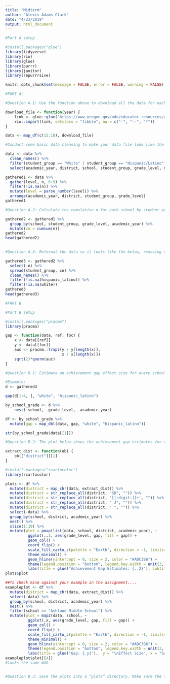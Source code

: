 ```yaml
---
title: "Midterm"
author: "Alexis Adams-Clark"
date: "4/23/2019"
output: html_document
---
```


```r

#Part A setup

#install.packages("glue")
library(tidyverse)
library(rio)
library(glue)
library(purrr)
library(janitor)
library(repurrrsive)

knitr::opts_chunk$set(message = FALSE, error = FALSE, warning = FALSE)
```

```r

#PART A:

#Question A.1: Use the function above to download all the data for each of the past 4 school years and bind it into a single data frame, using a single function (i.e., one line of code). Note, this may take a minute or two to run, depending on your Internet speed.

download_file <- function(year) {
    link <- glue::glue("https://www.oregon.gov/ode/educator-resources/assessment/TestResults20{year}/pagr_schools_ela_raceethnicity_{year-1}{year}.xlsx")
    rio::import(link, setclass = "tibble", na = c("-", "--", "*"))
}

data <- map_df(c(15:18), download_file)

#Conduct some basic data cleaning to make your data file look like the following. Filter for only student groups coded as "White" or "Hispanic/Latino". Select variables related to the number of students in each of the levels (1:4), and not percentages or collapsed levels. Remove any row that has missing data in any of the n variables.

data <- data %>% 
  clean_names() %>% 
  filter(student_group == "White" | student_group == "Hispanic/Latino") %>% 
  select(academic_year, district, school, student_group, grade_level, number_level_1, number_level_2, number_level_3, number_level_4)

gathered1 <- data %>% 
  gather(level, n, 6:9) %>% 
  filter(!is.na(n)) %>% 
  mutate(level = parse_number(level)) %>% 
  arrange(academic_year, district, student_group, grade_level)
gathered1

```


```r

#Question A.2: Calculate the cumulative n for each school by student group, grade, and academic year. 

gathered2 <- gathered1 %>%
  group_by(school, student_group, grade_level, academic_year) %>% 
  mutate(cn = cumsum(n))
gathered2
head(gathered2)
  
```


```r

#Question A.3: Reformat the data so it looks like the below, removing n and filling by cn. Remove rows that have missing data for either student group.

gathered3 <- gathered2 %>%
  select(-n) %>% 
  spread(student_group, cn) %>% 
  clean_names() %>%
  filter(!is.na(hispanic_latino)) %>% 
  filter(!is.na(white))
gathered3
head(gathered3)

```


```r

#PART B

#Part B setup

#install.packages("pracma")
library(pracma)

gap <- function(data, ref, foc) {
    x <- data[[ref]]
    y <- data[[foc]]
    auc <- pracma::trapz(y / y[length(x)],
                         x / x[length(x)])
    sqrt(2)*qnorm(auc)
}
```


```r

#Question B.1: Estimate an achievement gap effect size for every school in the state that reported data on both student groups (i.e., using the data we created above), for each grade level in each academic year.

#Example: 
d <- gathered3

gap(d[1:4, ], "white", "hispanic_latino")

by_school_grade <- d %>%
    nest(-school, -grade_level, -academic_year)

df <- by_school_grade %>% 
  mutate(gap = map_dbl(data, gap, "white", "hispanic_latino")) 

str(by_school_grade$data[[1]])
```


```r

#Question B.2: The plot below shows the achievement gap estimates for one school by grade in Ashland School District during the 2017-18 school year. Produce a similar plot to the below (noting the school, academic year, and school district) for each of the first 100 unique school/year/district combinations. Hint - you’ll want to use your effect size data from from the previous question, nest it, then apply slice(1:100). 

extract_dist <- function(ob) {
    ob[["district"]][1]
}

#install.packages("rcartocolor")
library(rcartocolor)

plots <- df %>% 
  mutate(district = map_chr(data, extract_dist)) %>% 
  mutate(district = str_replace_all(district, "SD", "")) %>% 
  mutate(district = str_replace_all(district, '[[:digit:]]+', "")) %>% 
  mutate(district = str_replace_all(district, " J", "")) %>% 
  mutate(district = str_replace_all(district, " ", "")) %>% 
  select(-data) %>% 
  group_by(school, district, academic_year) %>% 
  nest() %>% 
  slice(1:10) %>% 
  mutate(plot = pmap(list(data, school, district, academic_year), ~
          ggplot(..1, aes(grade_level, gap, fill = gap)) +
          geom_col() +
          coord_flip() + 
          scale_fill_carto_c(palette = "Earth", direction = -1, limits= c(-1.5, 1.5)) + 
          theme_minimal() +
          geom_hline(yintercept = 0, size = 2, color = "#ADC3B6") +
          theme(legend.position = "bottom", legend.key.width = unit(3, "cm"), legend.title = element_blank()) +
          labs(title = glue("Achievement Gap Estimates: {..2}"), subtitle = "Students coded as White as compared to those coded as Hispanic/Latino\n", caption = glue("{..4} School year, {..3} School District, Oregon"), y = "\nEffect Size", x = "Grade\n")))
plots$plot

##To check mine against your example in the assignment....
exampleplot <- df %>% 
  mutate(district = map_chr(data, extract_dist)) %>% 
  select(-data) %>% 
  group_by(school, district, academic_year) %>% 
  nest() %>% 
  filter(school == "Ashland Middle School") %>% 
  mutate(plot = map2(data, school, ~
          ggplot(.x, aes(grade_level, gap, fill = gap)) +
          geom_col() +
          coord_flip() + 
          scale_fill_carto_c(palette = "Earth", direction = -1, limits= c(-1.5, 1.5)) + 
          theme_minimal() +
          geom_hline(yintercept = 0, size = 2, color = "#ADC3B6") +
          theme(legend.position = "bottom", legend.key.width = unit(3, "cm"), legend.title = element_blank()) +
          labs(title = glue("Gap: {.y}"),  y = "\nEffect Size", x = "Grade\n", subtitle = "Students coded as White as compared to those coded as Hispanic/Latino\n")))
exampleplot$plot[[4]]
#looks the same WOO



```

```r

#Question B.3: Save the plots into a “plots” directory. Make sure the file names are meaningful.


```